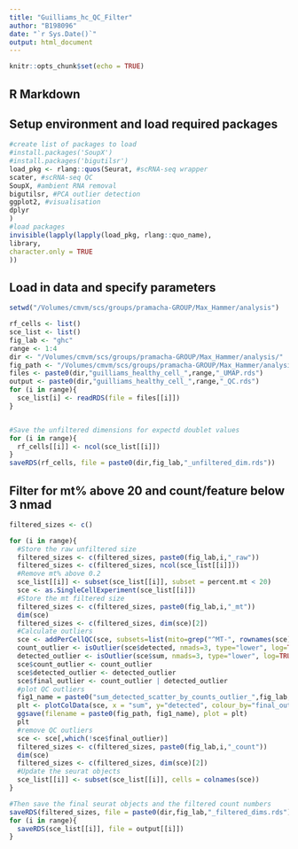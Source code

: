 ```yaml
---
title: "Guilliams_hc_QC_Filter"
author: "B198096"
date: "`r Sys.Date()`"
output: html_document
---
```


```r
knitr::opts_chunk$set(echo = TRUE)
```

## R Markdown

## Setup environment and load required packages
```r
#create list of packages to load
#install.packages('SoupX')
#install.packages('bigutilsr')
load_pkg <- rlang::quos(Seurat, #scRNA-seq wrapper
scater, #scRNA-seq QC
SoupX, #ambient RNA removal
bigutilsr, #PCA outlier detection
ggplot2, #visualisation
dplyr
)
#load packages
invisible(lapply(lapply(load_pkg, rlang::quo_name),
library,
character.only = TRUE
))
```

## Load in data and specify parameters
```r
setwd("/Volumes/cmvm/scs/groups/pramacha-GROUP/Max_Hammer/analysis")

rf_cells <- list()
sce_list <- list()
fig_lab <- "ghc"
range <- 1:4
dir <- "/Volumes/cmvm/scs/groups/pramacha-GROUP/Max_Hammer/analysis/"
fig_path <- "/Volumes/cmvm/scs/groups/pramacha-GROUP/Max_Hammer/analysis/"
files <- paste0(dir,"guilliams_healthy_cell_",range,"_UMAP.rds")
output <- paste0(dir,"guilliams_healthy_cell_",range,"_QC.rds")
for (i in range){
  sce_list[i] <- readRDS(file = files[[i]])
} 


#Save the unfiltered dimensions for expectd doublet values
for (i in range){
  rf_cells[[i]] <- ncol(sce_list[[i]])
}
saveRDS(rf_cells, file = paste0(dir,fig_lab,"_unfiltered_dim.rds"))


```

## Filter for mt% above 20 and count/feature below 3 nmad 
```r
filtered_sizes <- c()

for (i in range){
  #Store the raw unfiltered size
  filtered_sizes <- c(filtered_sizes, paste0(fig_lab,i,"_raw"))
  filtered_sizes <- c(filtered_sizes, ncol(sce_list[[i]]))
  #Remove mt% above 0.2
  sce_list[[i]] <- subset(sce_list[[i]], subset = percent.mt < 20)
  sce <- as.SingleCellExperiment(sce_list[[i]])
  #Store the mt filtered size
  filtered_sizes <- c(filtered_sizes, paste0(fig_lab,i,"_mt"))
  dim(sce)
  filtered_sizes <- c(filtered_sizes, dim(sce)[2])
  #Calculate outliers
  sce <- addPerCellQC(sce, subsets=list(mito=grep("^MT-", rownames(sce))))
  count_outlier <- isOutlier(sce$detected, nmads=3, type="lower", log=TRUE, batch = sce$broad_enrichment)
  detected_outlier <- isOutlier(sce$sum, nmads=3, type="lower", log=TRUE, batch = sce$broad_enrichment)
  sce$count_outlier <- count_outlier
  sce$detected_outlier <- detected_outlier
  sce$final_outlier <- count_outlier | detected_outlier
  #plot QC outliers
  fig1_name = paste0("sum_detected_scatter_by_counts_outlier_",fig_lab,i,".pdf")
  plt <- plotColData(sce, x = "sum", y="detected", colour_by="final_outlier")
  ggsave(filename = paste0(fig_path, fig1_name), plot = plt)
  plt
  #remove QC outliers
  sce <- sce[,which(!sce$final_outlier)]
  filtered_sizes <- c(filtered_sizes, paste0(fig_lab,i,"_count"))
  dim(sce)
  filtered_sizes <- c(filtered_sizes, dim(sce)[2])
  #Update the seurat objects
  sce_list[[i]] <- subset(sce_list[[i]], cells = colnames(sce))
}

#Then save the final seurat objects and the filtered count numbers
saveRDS(filtered_sizes, file = paste0(dir,fig_lab,"_filtered_dims.rds"))
for (i in range){
  saveRDS(sce_list[[i]], file = output[[i]])
} 
```
